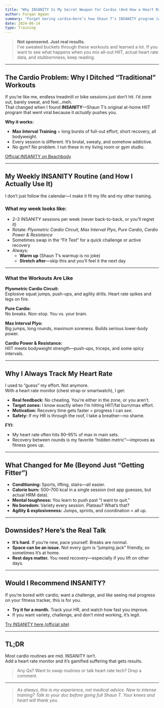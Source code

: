 ```yaml
---
title: "Why INSANITY Is My Secret Weapon for Cardio (And How a Heart Rate Monitor Changed Everything)"
author: Furqan Agwan
summary: "Forget boring cardio—here’s how Shaun T’s INSANITY program (with heart rate data to back it up) took my fitness, calorie burn, and mental toughness to a new level. My real-world results, routine, and why this is way more fun than the treadmill."
date: 2024-06-14
type: Training
---
```



> **Not sponsored. Just real results.**  
> I’ve sweated buckets through these workouts and learned a lot. If you want to see what happens when you mix all-out HIIT, actual heart rate data, and stubbornness, keep reading.

---

## The Cardio Problem: Why I Ditched “Traditional” Workouts

If you’re like me, endless treadmill or bike sessions just don’t hit. I’d zone out, barely sweat, and feel…meh.  
That changed when I found **INSANITY**—Shaun T’s original at-home HIIT program that went viral because it *actually* pushes you.

**Why it works:**  
- **Max Interval Training** = long bursts of full-out effort, short recovery, all bodyweight.
- Every session is different. It’s brutal, sweaty, and somehow addictive.
- No gym? No problem. I run these in my living room or gym studio.

[Official INSANITY on Beachbody](https://www.beachbodyondemand.com/programs/insanity/start-here?locale=en_GB)

---

## My Weekly INSANITY Routine (and How I Actually Use It)

I don’t just follow the calendar—I make it fit my life and my other training.

### **What my week looks like:**
- 2–3 INSANITY sessions per week (never back-to-back, or you’ll regret it)
- Rotate: *Plyometric Cardio Circuit*, *Max Interval Plyo*, *Pure Cardio*, *Cardio Power & Resistance*
- Sometimes swap in the “Fit Test” for a quick challenge or active recovery
- Always:  
  - **Warm up** (Shaun T’s warmup is no joke)  
  - **Stretch after**—skip this and you’ll feel it the next day

---

### **What the Workouts Are Like**

**Plyometric Cardio Circuit:**  
Explosive squat jumps, push-ups, and agility drills. Heart rate spikes and legs on fire.

**Pure Cardio:**  
No breaks. Non-stop. You vs. your brain.

**Max Interval Plyo:**  
Big jumps, long rounds, maximum soreness. Builds serious lower-body power.

**Cardio Power & Resistance:**  
HIIT meets bodyweight strength—push-ups, triceps, and some spicy intervals.

---

## Why I Always Track My Heart Rate

I used to “guess” my effort. Not anymore.  
With a heart rate monitor (chest strap or smartwatch), I get:

- **Real feedback:** No cheating. You’re either in the zone, or you aren’t.
- **Target zones:** I know exactly when I’m hitting HIIT/fat burn/max effort.
- **Motivation:** Recovery time gets faster = progress I can *see*.
- **Safety:** If my HR is through the roof, I take a breather—no shame.

**FYI:**  
- My heart rate often hits 90–95% of max in main sets.
- Recovery between rounds is my favorite “hidden metric”—improves as fitness goes up.

---

## What Changed for Me (Beyond Just “Getting Fitter”)

- **Conditioning:** Sports, lifting, stairs—all easier.
- **Calorie burn:** 500–700 kcal in a single session (not app guesses, but actual HRM data).
- **Mental toughness:** You learn to push past “I want to quit.”
- **No boredom:** Variety every session. Plateau? What’s that?
- **Agility & explosiveness:** Jumps, sprints, and coordination = all up.

---

## Downsides? Here’s the Real Talk

- **It’s hard.** If you’re new, pace yourself. Breaks are normal.
- **Space can be an issue.** Not every gym is “jumping jack” friendly, so sometimes it’s at home.
- **Rest days matter.** You need recovery—especially if you lift on other days.

---

## Would I Recommend INSANITY?

If you’re bored with cardio, want a challenge, and like seeing real progress on your fitness tracker, this is for you.

- **Try it for a month.** Track your HR, and watch how fast you improve.
- If you want variety, challenge, and don’t mind working, it’s legit.

[Try INSANITY here (official site)](https://www.beachbodyondemand.com/programs/insanity/start-here?locale=en_GB)

---

## TL;DR

Most cardio routines are mid. INSANITY isn’t.  
Add a heart rate monitor and it’s gamified suffering that gets results.

> Any Qs? Want to swap routines or talk heart rate tech? Drop a comment.

---

> _As always, this is my experience, not medical advice. New to intense training? Talk to your doc before going full Shaun T. Your knees and heart will thank you._
